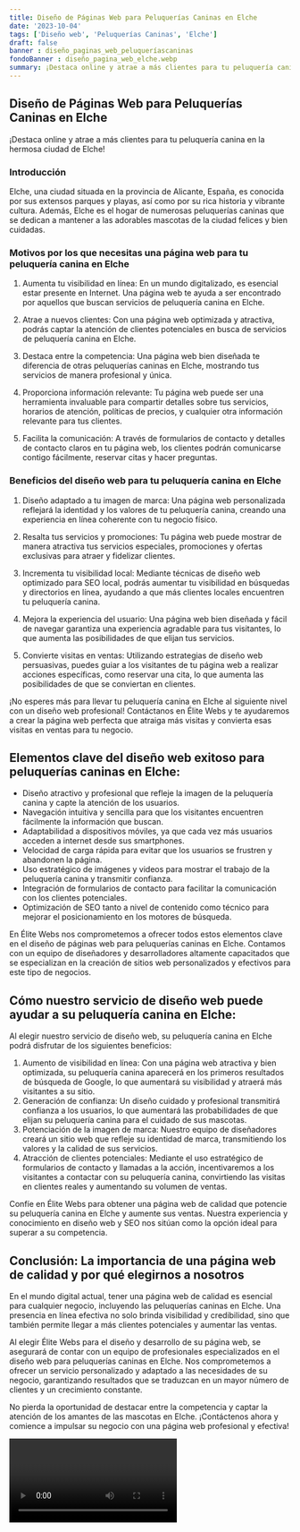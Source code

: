 ```yaml
---
title: Diseño de Páginas Web para Peluquerías Caninas en Elche
date: '2023-10-04'
tags: ['Diseño web', 'Peluquerías Caninas', 'Elche']
draft: false
banner : diseño_paginas_web_peluqueríascaninas
fondoBanner : diseño_pagina_web_elche.webp
summary: ¡Destaca online y atrae a más clientes para tu peluquería canina en la hermosa ciudad de Elche!
---
```


## Diseño de Páginas Web para Peluquerías Caninas en Elche

¡Destaca online y atrae a más clientes para tu peluquería canina en la hermosa ciudad de Elche!

### Introducción

Elche, una ciudad situada en la provincia de Alicante, España, es conocida por sus extensos parques y playas, así como por su rica historia y vibrante cultura. Además, Elche es el hogar de numerosas peluquerías caninas que se dedican a mantener a las adorables mascotas de la ciudad felices y bien cuidadas.

### Motivos por los que necesitas una página web para tu peluquería canina en Elche

1. Aumenta tu visibilidad en línea: En un mundo digitalizado, es esencial estar presente en Internet. Una página web te ayuda a ser encontrado por aquellos que buscan servicios de peluquería canina en Elche.

2. Atrae a nuevos clientes: Con una página web optimizada y atractiva, podrás captar la atención de clientes potenciales en busca de servicios de peluquería canina en Elche.

3. Destaca entre la competencia: Una página web bien diseñada te diferencia de otras peluquerías caninas en Elche, mostrando tus servicios de manera profesional y única.

4. Proporciona información relevante: Tu página web puede ser una herramienta invaluable para compartir detalles sobre tus servicios, horarios de atención, políticas de precios, y cualquier otra información relevante para tus clientes.

5. Facilita la comunicación: A través de formularios de contacto y detalles de contacto claros en tu página web, los clientes podrán comunicarse contigo fácilmente, reservar citas y hacer preguntas.

### Beneficios del diseño web para tu peluquería canina en Elche

1. Diseño adaptado a tu imagen de marca: Una página web personalizada reflejará la identidad y los valores de tu peluquería canina, creando una experiencia en línea coherente con tu negocio físico.

2. Resalta tus servicios y promociones: Tu página web puede mostrar de manera atractiva tus servicios especiales, promociones y ofertas exclusivas para atraer y fidelizar clientes.

3. Incrementa tu visibilidad local: Mediante técnicas de diseño web optimizado para SEO local, podrás aumentar tu visibilidad en búsquedas y directorios en línea, ayudando a que más clientes locales encuentren tu peluquería canina.

4. Mejora la experiencia del usuario: Una página web bien diseñada y fácil de navegar garantiza una experiencia agradable para tus visitantes, lo que aumenta las posibilidades de que elijan tus servicios.

5. Convierte visitas en ventas: Utilizando estrategias de diseño web persuasivas, puedes guiar a los visitantes de tu página web a realizar acciones específicas, como reservar una cita, lo que aumenta las posibilidades de que se conviertan en clientes.

¡No esperes más para llevar tu peluquería canina en Elche al siguiente nivel con un diseño web profesional! Contáctanos en Élite Webs y te ayudaremos a crear la página web perfecta que atraiga más visitas y convierta esas visitas en ventas para tu negocio.

<GifSeo />

<Cta />

## Elementos clave del diseño web exitoso para peluquerías caninas en Elche:

- Diseño atractivo y profesional que refleje la imagen de la peluquería canina y capte la atención de los usuarios.
- Navegación intuitiva y sencilla para que los visitantes encuentren fácilmente la información que buscan.
- Adaptabilidad a dispositivos móviles, ya que cada vez más usuarios acceden a internet desde sus smartphones.
- Velocidad de carga rápida para evitar que los usuarios se frustren y abandonen la página.
- Uso estratégico de imágenes y videos para mostrar el trabajo de la peluquería canina y transmitir confianza.
- Integración de formularios de contacto para facilitar la comunicación con los clientes potenciales.
- Optimización de SEO tanto a nivel de contenido como técnico para mejorar el posicionamiento en los motores de búsqueda.

En Élite Webs nos comprometemos a ofrecer todos estos elementos clave en el diseño de páginas web para peluquerías caninas en Elche. Contamos con un equipo de diseñadores y desarrolladores altamente capacitados que se especializan en la creación de sitios web personalizados y efectivos para este tipo de negocios.

## Cómo nuestro servicio de diseño web puede ayudar a su peluquería canina en Elche:

Al elegir nuestro servicio de diseño web, su peluquería canina en Elche podrá disfrutar de los siguientes beneficios:

1. Aumento de visibilidad en línea: Con una página web atractiva y bien optimizada, su peluquería canina aparecerá en los primeros resultados de búsqueda de Google, lo que aumentará su visibilidad y atraerá más visitantes a su sitio.
2. Generación de confianza: Un diseño cuidado y profesional transmitirá confianza a los usuarios, lo que aumentará las probabilidades de que elijan su peluquería canina para el cuidado de sus mascotas.
3. Potenciación de la imagen de marca: Nuestro equipo de diseñadores creará un sitio web que refleje su identidad de marca, transmitiendo los valores y la calidad de sus servicios.
4. Atracción de clientes potenciales: Mediante el uso estratégico de formularios de contacto y llamadas a la acción, incentivaremos a los visitantes a contactar con su peluquería canina, convirtiendo las visitas en clientes reales y aumentando su volumen de ventas.

Confíe en Élite Webs para obtener una página web de calidad que potencie su peluquería canina en Elche y aumente sus ventas. Nuestra experiencia y conocimiento en diseño web y SEO nos sitúan como la opción ideal para superar a su competencia.

## Conclusión: La importancia de una página web de calidad y por qué elegirnos a nosotros

En el mundo digital actual, tener una página web de calidad es esencial para cualquier negocio, incluyendo las peluquerías caninas en Elche. Una presencia en línea efectiva no solo brinda visibilidad y credibilidad, sino que también permite llegar a más clientes potenciales y aumentar las ventas.

Al elegir Élite Webs para el diseño y desarrollo de su página web, se asegurará de contar con un equipo de profesionales especializados en el diseño web para peluquerías caninas en Elche. Nos comprometemos a ofrecer un servicio personalizado y adaptado a las necesidades de su negocio, garantizando resultados que se traduzcan en un mayor número de clientes y un crecimiento constante.

No pierda la oportunidad de destacar entre la competencia y captar la atención de los amantes de las mascotas en Elche. ¡Contáctenos ahora y comience a impulsar su negocio con una página web profesional y efectiva!

<Video />

<CtaBot job='Peluquerías Caninas' city='Elche'/>

<Gmaps query='Elche+españa+maps' />
